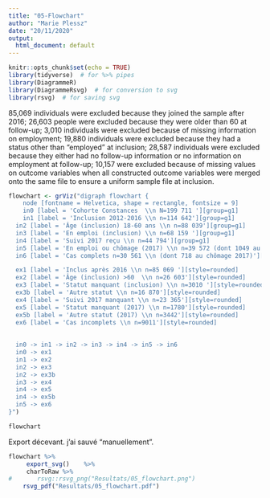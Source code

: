 ```yaml
---
title: "05-Flowchart"
author: "Marie Plessz"
date: "20/11/2020"
output:
  html_document: default
---
```


```r
knitr::opts_chunk$set(echo = TRUE)
library(tidyverse)  # for %>% pipes
library(DiagrammeR)
library(DiagrammeRsvg)  # for conversion to svg
library(rsvg)  # for saving svg
```

85,069 individuals were excluded because they joined the sample after 2016; 26,603 people were excluded because they were older than 60 at follow-up; 3,010 individuals were excluded because of missing information on employment; 19,880 individuals were excluded because they had a status other than “employed” at inclusion; 28,587 individuals were excluded because they either had no follow-up information or no information on employment at follow-up; 10,157 were excluded because of missing values on outcome variables when all constructed outcome variables were merged onto the same file to ensure a uniform sample file at inclusion.


```r

flowchart <- grViz("digraph flowchart {
	node [fontname = Helvetica, shape = rectangle, fontsize = 9]
	in0 [label = 'Cohorte Constances  \\n N=199 711 '][group=g1]
	in1 [label = 'Inclusion 2012-2016 \\n n=114 642'][group=g1]
  in2 [label = 'Âge (inclusion) 18-60 ans \\n n=88 039'][group=g1]
  in3 [label = 'En emploi (inclusion) \\n n=68 159 '][group=g1]
  in4 [label = 'Suivi 2017 reçu \\n n=44 794'][group=g1]
  in5 [label = 'En emploi ou chômage (2017) \\n n=39 572 (dont 1049 au chômage)'][group=g1][fontsize = 8]
  in6 [label = 'Cas complets n=30 561 \\n (dont 718 au chômage 2017)'][group=g1]

  ex1 [label = 'Inclus après 2016 \\n n=85 069 '][style=rounded]
  ex2 [label = 'Âge (inclusion) >60  \\n n=26 603'][style=rounded]
  ex3 [label = 'Statut manquant (inclusion) \\n n=3010 '][style=rounded]
  ex3b [label = 'Autre statut \\n n=16 870'][style=rounded]
  ex4 [label = 'Suivi 2017 manquant \\n n=23 365'][style=rounded]
  ex5 [label = 'Statut manquant (2017) \\n n=1780'][style=rounded]
  ex5b [label = 'Autre statut (2017) \\n n=3442'][style=rounded]
  ex6 [label = 'Cas incomplets \\n n=9011'][style=rounded]
  
  
  in0 -> in1 -> in2 -> in3 -> in4 -> in5 -> in6
  in0 -> ex1
  in1 -> ex2
  in2 -> ex3
  in2 -> ex3b
  in3 -> ex4
  in4 -> ex5 
  in4 -> ex5b
  in5 -> ex6
}") 

flowchart

```
Export décevant. j'ai sauvé "manuellement".

```r
flowchart %>%
     export_svg()    %>%
     charToRaw %>% 
#		rsvg::rsvg_png("Resultats/05_flowchart.png")
    rsvg_pdf("Resultats/05_flowchart.pdf")
```

